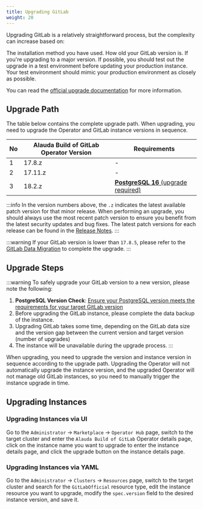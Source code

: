 ```yaml
---
title: Upgrading GitLab
weight: 20
---
```


Upgrading GitLab is a relatively straightforward process, but the complexity can increase based on:

The installation method you have used.
How old your GitLab version is.
If you're upgrading to a major version.
If possible, you should test out the upgrade in a test environment before updating your production instance. Your test environment should mimic your production environment as closely as possible.

You can read the [official upgrade documentation](https://docs.gitlab.com/update) for more information.

## Upgrade Path

The table below contains the complete upgrade path. When upgrading, you need to upgrade the Operator and GitLab instance versions in sequence.

| No  | Alauda Build of GitLab Operator Version | Requirements |
| --- | ---------------- | ----------------------------- |
| 1   | 17.8.z           | -               |
| 2   | 17.11.z          | -               |
| 3   | 18.2.z          | [**PostgreSQL 16** (upgrade required)](../install/02_gitlab_credential.mdx#pg-requirements)  |

:::info
In the version numbers above, the `.z` indicates the latest available patch version for that minor release.
When performing an upgrade, you should always use the most recent patch version to ensure you benefit from the latest security updates and bug fixes.
The latest patch versions for each release can be found in the [Release Notes](../overview/release_notes.mdx).
:::

:::warning
If your GitLab version is lower than `17.8.5`, please refer to the [GitLab Data Migration](./02_14_upgrade_to_17.md) to complete the upgrade.
:::

## Upgrade Steps

:::warning
To safely upgrade your GitLab version to a new version, please note the following:

1. **PostgreSQL Version Check**: [Ensure your PostgreSQL version meets the requirements for your target GitLab version](../install/02_gitlab_credential.mdx#pg-requirements)
2. Before upgrading the GitLab instance, please complete the data backup of the instance.
3. Upgrading GitLab takes some time, depending on the GitLab data size and the version gap between the current version and target version (number of upgrades)
4. The instance will be unavailable during the upgrade process.
:::

When upgrading, you need to upgrade the <ExternalSiteLink name="acp" href="extend/operator.html#upgrading-operators" children="Operator" /> version and instance version in sequence according to the upgrade path. Upgrading the Operator will not automatically upgrade the instance version, and the upgraded Operator will not manage old GitLab instances, so you need to manually trigger the instance upgrade in time.

## Upgrading Instances

### Upgrading Instances via UI

Go to the `Administrator` -> `Marketplace` -> `Operator Hub` page, switch to the target cluster and enter the `Alauda Build of GitLab` Operator details page, click on the instance name you want to upgrade to enter the instance details page, and click the upgrade button on the instance details page.

### Upgrading Instances via YAML

Go to the `Administrator` -> `Clusters` -> `Resources` page, switch to the target cluster and search for the `GitLabOfficial` resource type, edit the instance resource you want to upgrade, modify the `spec.version` field to the desired instance version, and save it.
